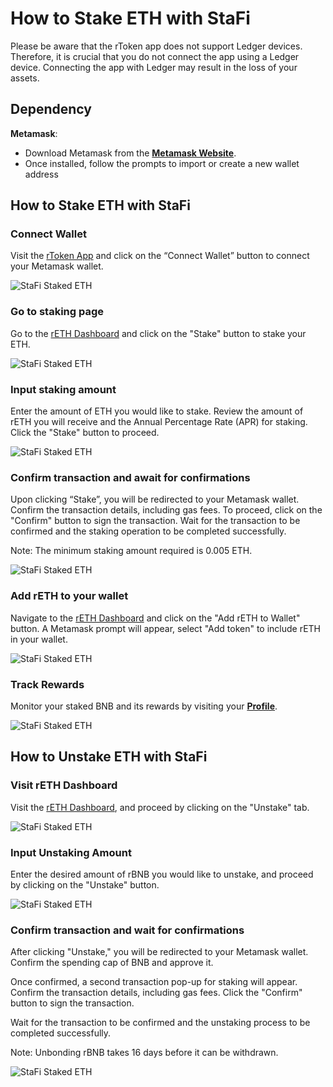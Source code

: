 # How to Stake ETH with StaFi


<Callout type="info">
Please be aware that the rToken app does not support Ledger devices. Therefore, it is crucial that you do not connect the app using a Ledger device. Connecting the app with Ledger may result in the loss of your assets.
</Callout>

## Dependency

**Metamask**:

- Download Metamask from the **[Metamask Website](https://metamask.io/download.htm)**.
- Once installed, follow the prompts to import or create a new wallet address

## How to Stake ETH with StaFi

<Steps>

### Connect Wallet

Visit the [rToken App](https://app.stafi.io/) and click on the “Connect Wallet” button to connect your Metamask wallet.

![StaFi Staked ETH](/image/stakingunstakingevmeth_1.png)

### Go to staking page

Go to the [rETH Dashboard](https://app.stafi.io/gallery/evm/ETH?net=ERC20) and click on the "Stake" button to stake your ETH.

![StaFi Staked ETH](/image/stakingunstakingevmeth_2.png)

### Input staking amount

Enter the amount of ETH you would like to stake. Review the amount of rETH you will receive and the Annual Percentage Rate (APR) for staking. Click the "Stake" button to proceed.

![StaFi Staked ETH](/image/stakingunstakingevmeth_3.png)

### Confirm transaction and await for confirmations

Upon clicking “Stake”, you will be redirected to your Metamask wallet. Confirm the transaction details, including gas fees. To proceed, click on the "Confirm" button to sign the transaction. Wait for the transaction to be confirmed and the staking operation to be completed successfully.

<Callout type="info">
Note: The minimum staking amount required is 0.005 ETH.
</Callout>

![StaFi Staked ETH](/image/stakingunstakingevmeth_4.png)

### Add rETH to your wallet

Navigate to the [rETH Dashboard](https://app.stafi.io/gallery/evm/ETH?net=ERC20) and click on the "Add rETH to Wallet" button. A Metamask prompt will appear, select "Add token" to include rETH in your wallet.

![StaFi Staked ETH](/image/stakingunstakingevmeth_5.png)

### Track Rewards

Monitor your staked BNB and its rewards by visiting your **[Profile](https://test-app.stafi.io/profile/evm?net=BEP20)**.

![StaFi Staked ETH](/image/stakingunstakingevmeth_6.png)

</Steps>

## How to Unstake ETH with StaFi

<Steps>

### Visit rETH Dashboard

Visit the [rETH Dashboard](https://app.stafi.io/gallery/evm/ETH?net=ERC20), and proceed by clicking on the "Unstake" tab.

![StaFi Staked ETH](/image/stakingunstakingevmeth_7.png)

### Input Unstaking Amount

Enter the desired amount of rBNB you would like to unstake, and proceed by clicking on the "Unstake" button.

![StaFi Staked ETH](/image/stakingunstakingevmeth_8.png)

### Confirm transaction and wait for confirmations

After clicking "Unstake," you will be redirected to your Metamask wallet. Confirm the spending cap of BNB and approve it.

Once confirmed, a second transaction pop-up for staking will appear. Confirm the transaction details, including gas fees. Click the "Confirm" button to sign the transaction. 

Wait for the transaction to be confirmed and the unstaking process to be completed successfully.

<Callout type="info">
Note: Unbonding rBNB takes 16 days before it can be withdrawn.
</Callout>

![StaFi Staked ETH](/image/stakingunstakingevmeth_9.png)

</Steps>
